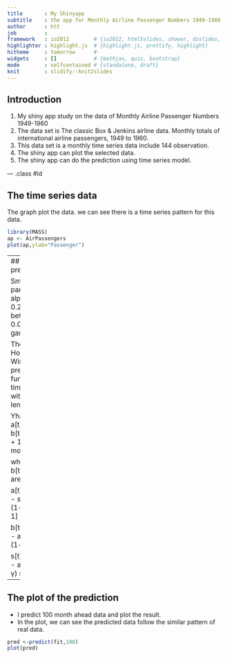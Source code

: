 ```yaml
---
title       : My Shinyapp
subtitle    : the app for Monthly Airline Passenger Numbers 1949-1960
author      : htt       
job         : 
framework   : io2012        # {io2012, html5slides, shower, dzslides, ...}
highlighter : highlight.js  # {highlight.js, prettify, highlight}
hitheme     : tomorrow      # 
widgets     : []            # {mathjax, quiz, bootstrap}
mode        : selfcontained # {standalone, draft}
knit        : slidify::knit2slides
---
```


## Introduction

1. My shiny app study on the data of Monthly Airline Passenger Numbers 1949-1960
2. The data set is The classic Box & Jenkins airline data. Monthly totals of international airline passengers, 1949 to 1960.
3. This data set is a monthly time series data include 144 observation.
4. The shiny app can plot the selected data.
5. The shiny app can do the prediction using time series model.

--- .class #id 

## The time series data
The graph plot the data. we can see there is a time series pattern for this data.
```r
library(MASS)
ap <- AirPassengers
plot(ap,ylab="Passenger")
```




---
## The predicton
```r
fit <- HoltWinters(ap)
```
* I use Holt-Winters Filtering model to do the prediction
* Holt-Winters exponential smoothing with trend and additive seasonal component.

Smoothing parameters:
 alpha: 0.2479595
 beta : 0.03453373
 gamma: 1

The additive Holt-Winters prediction function (for time series with period length p) is

Yhat[t+h] = a[t] + h * b[t] + s[t - p + 1 + (h - 1) mod p],

where a[t], b[t] and s[t] are given by

a[t] = α (Y[t] - s[t-p]) + (1-α) (a[t-1] + b[t-1])

b[t] = β (a[t] - a[t-1]) + (1-β) b[t-1]

s[t] = γ (Y[t] - a[t]) + (1-γ) s[t-p]

---
## The plot of the prediction 
* I predict 100 month ahead data and plot the result.
* In the plot, we can see the predicted data follow the similar pattern of real data.
```r
pred <-predict(fit,100)
plot(pred)
```
